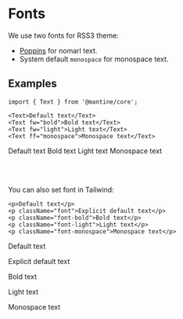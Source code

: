 # Fonts

We use two fonts for RSS3 theme:

- [Poppins](https://fonts.google.com/specimen/Poppins) for nomarl text.
- System default `monospace` for monospace text.

## Examples

```tsx
import { Text } from '@mantine/core';

<Text>Default text</Text>
<Text fw="bold">Bold text</Text>
<Text fw="light">Light text</Text>
<Text ff="monospace">Monospace text</Text>
```


<Text>Default text</Text>
<Text fw="bold">Bold text</Text>
<Text fw="light">Light text</Text>
<Text ff="monospace">Monospace text</Text>

<br/><br/>

You can also set font in Tailwind:

```tsx
<p>Default text</p>
<p className="font">Explicit default text</p>
<p className="font-bold">Bold text</p>
<p className="font-light">Light text</p>
<p className="font-monospace">Monospace text</p>
```

<p>Default text</p>
<p className="font">Explicit default text</p>
<p className="font-bold">Bold text</p>
<p className="font-light">Light text</p>
<p className="font-monospace">Monospace text</p>
